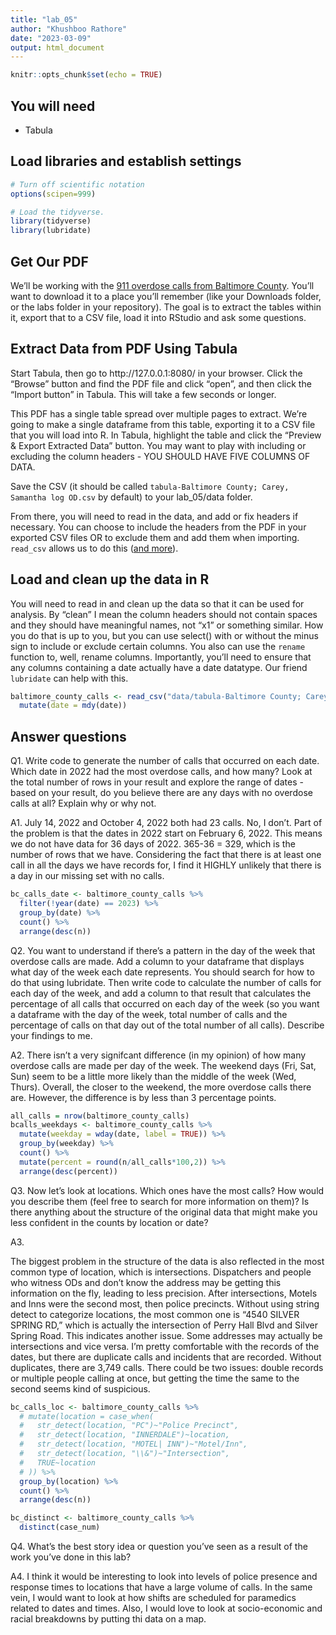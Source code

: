 ```yaml
---
title: "lab_05"
author: "Khushboo Rathore"
date: "2023-03-09"
output: html_document
---
```


```r
knitr::opts_chunk$set(echo = TRUE)
```

## You will need

- Tabula

## Load libraries and establish settings

```r
# Turn off scientific notation
options(scipen=999)

# Load the tidyverse.
library(tidyverse)
library(lubridate)
```

## Get Our PDF

We'll be working with the [911 overdose calls from Baltimore County](https://drive.google.com/file/d/1qkYuojGF_6WKFr5aNQxmewDzcKyOiJFr/view?usp=share_link). You'll want to download it to a place you'll remember (like your Downloads folder, or the labs folder in your repository). The goal is to extract the tables within it, export that to a CSV file, load it into RStudio and ask some questions.

## Extract Data from PDF Using Tabula

Start Tabula, then go to http://127.0.0.1:8080/ in your browser. Click the "Browse" button and find the PDF file and click "open", and then click the "Import button" in Tabula. This will take a few seconds or longer.

This PDF has a single table spread over multiple pages to extract. We're going to make a single dataframe from this table, exporting it to a CSV file that you will load into R. In Tabula, highlight the table and click the "Preview & Export Extracted Data" button. You may want to play with including or excluding the column headers - YOU SHOULD HAVE FIVE COLUMNS OF DATA.

Save the CSV (it should be called `tabula-Baltimore County; Carey, Samantha log OD.csv` by default) to your lab_05/data folder.

From there, you will need to read in the data, and add or fix headers if necessary. You can choose to include the headers from the PDF in your exported CSV files OR to exclude them and add them when importing. `read_csv` allows us to do this ([and more](https://readr.tidyverse.org/reference/read_delim.html)).

## Load and clean up the data in R

You will need to read in and clean up the data so that it can be used for analysis. By "clean" I mean the column headers should not contain spaces and they should have meaningful names, not "x1" or something similar. How you do that is up to you, but you can use select() with or without the minus sign to include or exclude certain columns. You also can use the `rename` function to, well, rename columns. Importantly, you'll need to ensure that any columns containing a date actually have a date datatype. Our friend `lubridate` can help with this.

```r
baltimore_county_calls <- read_csv("data/tabula-Baltimore County; Carey, Samantha log OD.csv", col_names = c("date", "time", "case_num", "event_type", "location")) %>% 
  mutate(date = mdy(date))

```

## Answer questions

Q1. Write code to generate the number of calls that occurred on each date. Which date in 2022 had the most overdose calls, and how many? Look at the total number of rows in your result and explore the range of dates - based on your result, do you believe there are any days with no overdose calls at all? Explain why or why not.

A1. 
July 14, 2022 and October 4, 2022 both had 23 calls. 
No, I don't. Part of the problem is that the dates in 2022 start on February 6, 2022. This means we do not have data for 36 days of 2022. 365-36 = 329, which is the number of rows that we have. Considering the fact that there is at least one call in all the days we have records for, I find it HIGHLY unlikely that there is a day in our missing set with no calls.
```r
bc_calls_date <- baltimore_county_calls %>%
  filter(!year(date) == 2023) %>% 
  group_by(date) %>% 
  count() %>% 
  arrange(desc(n))

```

Q2. You want to understand if there's a pattern in the day of the week that overdose calls are made. Add a column to your dataframe that displays what day of the week each date represents. You should search for how to do that using lubridate. Then write code to calculate the number of calls for each day of the week, and add a column to that result that calculates the percentage of all calls that occurred on each day of the week (so you want a dataframe with the day of the week, total number of calls and the percentage of calls on that day out of the total number of all calls). Describe your findings to me.

A2. 
There isn't a very signifcant difference (in my opinion) of how many overdose calls are made per day of the week. The weekend days (Fri, Sat, Sun) seem to be a little more likely than the middle of the week (Wed, Thurs). Overall, the closer to the weekend, the more overdose calls there are. However, the difference is by less than 3 percentage points.

```r
all_calls = nrow(baltimore_county_calls)
bcalls_weekdays <- baltimore_county_calls %>% 
  mutate(weekday = wday(date, label = TRUE)) %>% 
  group_by(weekday) %>% 
  count() %>% 
  mutate(percent = round(n/all_calls*100,2)) %>% 
  arrange(desc(percent))

```

Q3. Now let's look at locations. Which ones have the most calls? How would you describe them (feel free to search for more information on them)? Is there anything about the structure of the original data that might make you less confident in the counts by location or date?

A3. 

The biggest problem in the structure of the data is also reflected in the most common type of location, which is intersections. Dispatchers and people who witness ODs and don't know the address may be getting this information on the fly, leading to less precision. After intersections, Motels and Inns were the second most, then police precincts. Without using string detect to categorize locations, the most common one is "4540 SILVER SPRING RD," which is actually the intersection of Perry Hall Blvd and Silver Spring Road. This indicates another issue. Some addresses may actually be intersections and vice versa. I'm pretty comfortable with the records of the dates, but there are duplicate calls and incidents that are recorded. Without duplicates, there are 3,749 calls. There could be two issues: double records or multiple people calling at once, but getting the time the same to the second seems kind of suspicious.

```r
bc_calls_loc <- baltimore_county_calls %>%
  # mutate(location = case_when(
  #   str_detect(location, "PC")~"Police Precinct",
  #   str_detect(location, "INNERDALE")~location,
  #   str_detect(location, "MOTEL| INN")~"Motel/Inn",
  #   str_detect(location, "\\&")~"Intersection",
  #   TRUE~location
  # )) %>% 
  group_by(location) %>% 
  count() %>% 
  arrange(desc(n))

bc_distinct <- baltimore_county_calls %>% 
  distinct(case_num)
```

Q4. What's the best story idea or question you've seen as a result of the work you've done in this lab?

A4. 
I think it would be interesting to look into levels of police presence and response times to locations that have a large volume of calls. In the same vein, I would want to look at how shifts are scheduled for paramedics related to dates and times. Also, I would love to look at socio-economic and racial breakdowns by putting thi data on a map.
